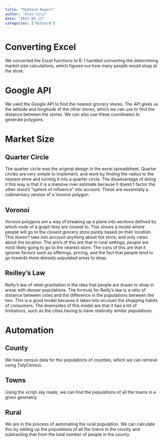 ```yaml
---
title: "Midterm Report"
author: "Alex Cory"
date: "2023-06-23"
categories: ["Midterm"]
---
```


# Converting Excel

We converted the Excel functions to R. I handled converting the determining market size calculations, which figures out how many people would shop at the store.

# Google API

We used the Google API to find the nearest grocery stores. The API gives us the latitude and longitude of the other stores, which we can use to find the distance between the stores. We can also use these coordinates to generate polygons.

# Market Size

## Quarter Circle

The quarter circle was the original design in the excel spreadsheet. Quarter circles are very simple to implement, and work by finding the radius to the nearest store and turning it into a quarter circle. The disadvantage of doing it this way is that it is a massive over estimate because it doesn't factor the other store's "sphere of influence" into account. These are essentially a rudimentary version of a Voronoi polygon.

## Voronoi

Voronoi polygons are a way of breaking up a plane into sections defined by which node of a graph they are closest to. This shows a model where people will go to the closest grocery store purely based on their location. This doesn't take into account anything about the store, and only cares about the location. The pro's of this are that in rural settings, people are most likely going to go to the nearest store. The cons of this are that it ignores factors such as offerings, pricing, and the fact that people tend to go towards more densely populated areas to shop.

## Reilley's Law

Reilly's law of retail gravitation is the idea that people are drawn to shop in areas with denser populations. The formula for Reilly's law is a ratio of distance between cities and the difference in the populations between the two. This is a good model because it takes into account the shopping habits of consumers. The downsides of this model are that it has a lot of limitations, such as the cities having to have relatively similar populations.

# Automation

## County

We have census data for the populations of counties, which we can retrieve using TidyCensus.

## Towns 

Using the script Jay made, we can find the populations of all the towns in a given geometry.

## Rural

We are in the process of automating the rural population. We can calculate this by adding up the populations of all the towns in the county and subtracting that from the total number of people in the county.
